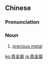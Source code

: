 {{also|貴金属|贵金属}}
==Chinese==
{{zh-forms|s=贵金属|type=12}}
{{wikipedia|lang=zh}}

===Pronunciation===
{{zh-pron
|m=guìjīnshǔ
|c=gwai3 gam1 suk6
|mn=kùi-kim-sio̍k
|cat=n
}}

===Noun===
{{zh-noun}}

# [[precious metal]]

{{zh-cat|Metals}}

[[ko:貴金屬]]
[[ja:貴金屬]]